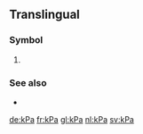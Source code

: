 {{character info/new|㎪}}

==Translingual==

===Symbol===
{{head|mul|symbol}}

# {{SI-unit-abb|kilo|pascal|[[pressure]] and [[stress]]}}

===See also===
* {{l|mul|PSI}}

[[de:kPa]]
[[fr:kPa]]
[[gl:kPa]]
[[nl:kPa]]
[[sv:kPa]]